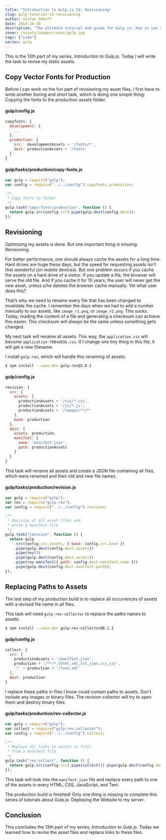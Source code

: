 ```yaml
---
title: "Introduction to Gulp.js 13: Revisioning"
slug: gulp-tutorial-13-revisioning
author: Stefan Imhoff
date: 2014-10-30
description: "The ultimate tutorial and guide for Gulp.js: How to use revisioning to allow long caching of your assets and replace them  with hashed file names, that can be cache-busted."
cover: /assets/images/cover/gulp.jpg
tags: ["code"]
series: gulp
---
```


This is the 13th part of my series, _Introduction to Gulp.js_. Today I will write the task to revise my static assets.

## Copy Vector Fonts for Production

Before I can work on the fun part of revisioning my asset files, I first have to write another boring and short task, which is doing one simple thing: Copying the fonts to the production assets folder.

#### gulp/config.js

```javascript
copyfonts: {
  development: {
    ...
  },
  production: {
    src:  developmentAssets + '/fonts/*',
    dest: productionAssets + '/fonts'
  }
}
```

#### gulp/tasks/production/copy-fonts.js

```javascript
var gulp = require("gulp");
var config = require("../../config").copyfonts.production;

/**
 * Copy fonts to folder
 */
gulp.task("copy:fonts:production", function () {
  return gulp.src(config.src).pipe(gulp.dest(config.dest));
});
```

## Revisioning

Optimizing my assets is done. But one important thing is missing: Revisioning.

For better performance, one should always cache the assets for a long time. Hard drives are huge these days, but the speed for requesting assets isn’t that wonderful (on mobile devices). But one problem occurs if you cache the assets on a hard drive of a visitor. If you update a file, the browser will serve the old file. And if you cache it for 10 years, the user will never get the new asset, unless s/he deletes the browser cache manually. Yet what user does this?

That’s why we need to rename every file that has been changed to invalidate the cache. I remember the days when we had to add a number manually to our assets, like `image_r1.png`, or `image_r2.png`. This sucks. Today, reading the content of a file and generating a checksum can achieve this easier. This checksum will always be the same unless something gets changed.

My next task will rename all assets. This way, the `application.css` will become `application-f084d03b.css`. If I change one tiny thing in this file, it will get a new filename.

I install `gulp-rev`, which will handle this renaming of assets:

```bash
$ npm install --save-dev gulp-rev@2.0.1
```

#### gulp/config.js

```javascript
revision: {
  src: {
    assets: [
      productionAssets + '/css/*.css',
      productionAssets + '/js/*.js',
      productionAssets + '/images/**/*'
    ],
    base: production
  },
  dest: {
    assets: production,
    manifest: {
      name: 'manifest.json',
      path: productionAssets
    }
  }
}
```

This task will rename all assets and create a JSON file containing all files, which were renamed and their old and new file names.

#### gulp/tasks/production/revision.js

```javascript
var gulp = require("gulp");
var rev = require("gulp-rev");
var config = require("../../config").revision;

/**
 * Revision of all asset files and
 * write a manifest file
 */
gulp.task("revision", function () {
  return gulp
    .src(config.src.assets, { base: config.src.base })
    .pipe(gulp.dest(config.dest.assets))
    .pipe(rev())
    .pipe(gulp.dest(config.dest.assets))
    .pipe(rev.manifest({ path: config.dest.manifest.name }))
    .pipe(gulp.dest(config.dest.manifest.path));
});
```

## Replacing Paths to Assets

The last step of my production build is to replace all occurrences of assets with a revised file name in all files.

This task will need `gulp-rev-collector` to replace the paths names to assets:

```bash
$ npm install --save-dev gulp-rev-collector@0.1.1
```

#### gulp/config.js

```javascript
collect: {
  src: [
    productionAssets + '/manifest.json',
    production + '/**/*.{html,xml,txt,json,css,js}',
    '!' + production + '/feed.xml'
  ],
  dest: production
}
```

I replace these paths in files I know could contain paths to assets. Don’t include any images or binary files. The revision collector will try to open them and destroy binary files.

#### gulp/tasks/production/rev-collector.js

```javascript
var gulp = require("gulp");
var collect = require("gulp-rev-collector");
var config = require("../../config").collect;

/**
 * Replace all links to assets in files
 * from a manifest file
 */
gulp.task("rev:collect", function () {
  return gulp.src(config.src).pipe(collect()).pipe(gulp.dest(config.dest));
});
```

This task will look into the `manifest.json` file and replace every path to one of the assets in every HTML, CSS, JavaScript, and Text.

The production build is finished! Only one thing is missing to complete this series of tutorials about Gulp.js: Deploying the Website to my server.

## Conclusion

This concludes the 13th part of my series, _Introduction to Gulp.js_. Today we learned how to revise the asset files and replace links to these files.

<Figure>
  <MoreLink href="https://github.com/kogakure/gulp-tutorial" text="View Source on GitHub" />
</Figure>
